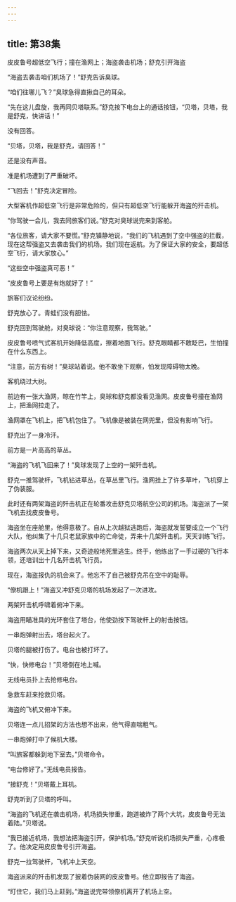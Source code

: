 ```yaml
---
---
---
```

title: 第38集
---




皮皮鲁号超低空飞行；撞在渔网上；海盗袭击机场；舒克引开海盗



“海盗去袭击咱们机场了！”舒克告诉臭球。

“咱们往哪儿飞？”臭球急得直揪自己的耳朵。

“先在这儿盘旋，我再同贝塔联系。”舒克按下电台上的通话按钮，“贝塔，贝塔，我是舒克，快讲话！”

没有回答。

“贝塔，贝塔，我是舒克，请回答！”

还是没有声音。

准是机场遭到了严重破坏。

“飞回去！”舒克决定冒险。

大型客机作超低空飞行是非常危险的，但只有超低空飞行能躲开海盗的歼击机。

“你驾驶一会儿，我去同旅客们说。”舒克对臭球说完来到客舱。

“各位旅客，请大家不要慌。”舒克镇静地说，“我们的飞机遇到了空中强盗的拦截，现在这帮强盗又去袭击我们的机场。我们现在返航。为了保证大家的安全，要超低空飞行，请大家放心。”

“这些空中强盗真可恶！”

“皮皮鲁号上要是有炮就好了！”

旅客们议论纷纷。

舒克放心了。青蛙们没有胆怯。

舒克回到驾驶舱，对臭球说：“你注意观察，我驾驶。”

皮皮鲁号喷气式客机开始降低高度，擦着地面飞行。舒克眼睛都不敢眨巴，生怕撞在什么东西上。

“注意，前方有树！”臭球站着说。他不敢坐下观察，怕发现障碍物太晚。

客机绕过大树。

前边有一张大渔网，晾在竹竿上，臭球和舒克都没看见渔网。皮皮鲁号撞在渔网上，把渔网拉走了。

渔网罩在飞机上，把飞机包住了。飞机像是被装在网兜里，但没有影响飞行。

舒克出了一身冷汗。

前方是一片高高的草丛。

“海盗的飞机飞回来了！”臭球发现了上空的一架歼击机。

舒克一推驾驶杆，飞机钻进草丛，在草丛里飞行。渔网挂上了许多草叶，飞机穿上了伪装服。

此时还有两架海盗的歼击机正在轮番攻击舒克贝塔航空公司的机场。海盗派了一架飞机去找皮皮鲁号。

海盗坐在座舱里，他得意极了。自从上次越狱逃跑后，海盗就发誓要成立一个飞行大队，他纠集了十几只老鼠家族中的亡命徒，弄来十几架歼击机，天天训练飞行。

海盗两次从天上掉下来，又奇迹般地死里逃生。终于，他练出了一手过硬的飞行本领，还培训出十几名歼击机飞行员。

现在，海盗报仇的机会来了。他忘不了自己被舒克吊在空中的耻辱。

“僚机跟上！”海盗又冲舒克贝塔的机场发起了一次进攻。

两架歼击机呼啸着俯冲下来。

海盗用瞄准具的光环套住了塔台，他使劲按下驾驶杆上的射击按钮。

一串炮弹射出去，塔台起火了。

贝塔的腿被打伤了。电台也被打坏了。

“快，快修电台！”贝塔倒在地上喊。

无线电员扑上去抢修电台。

急救车赶来抢救贝塔。

海盗的飞机又俯冲下来。

贝塔连一点儿招架的方法也想不出来，他气得直喘粗气。

一串炮弹打中了候机大楼。

“叫旅客都躲到地下室去。”贝塔命令。

“电台修好了。”无线电员报告。

“接舒克！”贝塔戴上耳机。

舒克听到了贝塔的呼叫。

“海盗的飞机还在袭击机场，机场损失惨重，跑道被炸了两个大坑，皮皮鲁号无法着陆。”贝塔说。

“我已接近机场，我想法把海盗引开，保护机场。”舒克听说机场损失严重，心疼极了。他决定用皮皮鲁号引开海盗。

舒克一拉驾驶杆，飞机冲上天空。

海盗派来的歼击机发现了披着伪装网的皮皮鲁号。他立即报告了海盗。

“盯住它，我们马上赶到。”海盗说完带领僚机离开了机场上空。